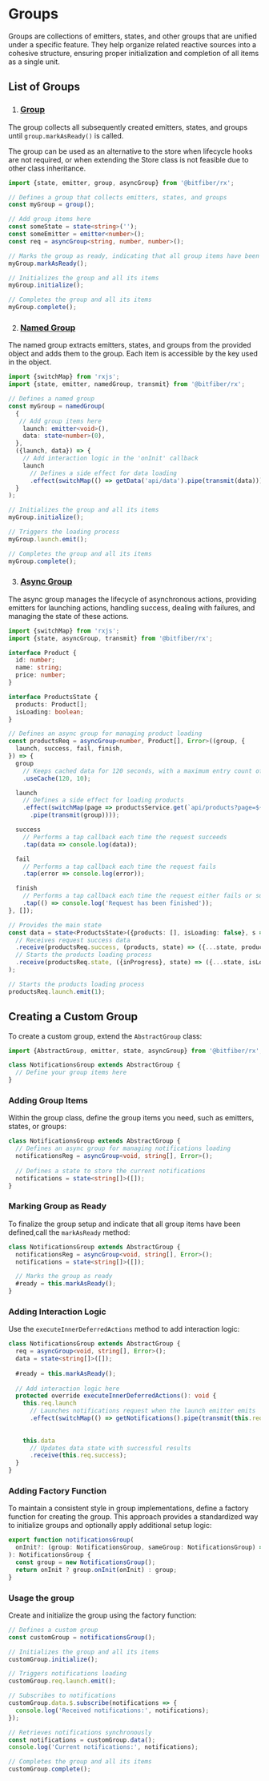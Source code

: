 # Groups

Groups are collections of emitters, states, and other groups that are unified under a specific
feature. They help organize related reactive sources into a cohesive structure, ensuring proper
initialization and completion of all items as a single unit.

## List of Groups

1. ### [Group](/store/reference/groupFn)

The group collects all subsequently created emitters, states, and groups until
`group.markAsReady()` is called.

The group can be used as an alternative to the store when lifecycle hooks are not required, or
when extending the Store class is not feasible due to other class inheritance.

```ts copy
import {state, emitter, group, asyncGroup} from '@bitfiber/rx';

// Defines a group that collects emitters, states, and groups
const myGroup = group();

// Add group items here
const someState = state<string>('');
const someEmitter = emitter<number>();
const req = asyncGroup<string, number, number>();

// Marks the group as ready, indicating that all group items have been defined
myGroup.markAsReady();

// Initializes the group and all its items
myGroup.initialize();

// Completes the group and all its items
myGroup.complete();
```

2. ### [Named Group](/store/reference/namedGroupFn)

The named group extracts emitters, states, and groups from the provided object and adds them to
the group. Each item is accessible by the key used in the object.

```ts copy
import {switchMap} from 'rxjs';
import {state, emitter, namedGroup, transmit} from '@bitfiber/rx';

// Defines a named group
const myGroup = namedGroup(
  {
   // Add group items here
    launch: emitter<void>(),
    data: state<number>(0),
  },
  ({launch, data}) => {
    // Add interaction logic in the 'onInit' callback
    launch
      // Defines a side effect for data loading
      .effect(switchMap(() => getData('api/data').pipe(transmit(data))));
  }
);

// Initializes the group and all its items
myGroup.initialize();

// Triggers the loading process
myGroup.launch.emit();

// Completes the group and all its items
myGroup.complete();
```

3. ### [Async Group](/store/reference/asyncGroupFn)

The async group manages the lifecycle of asynchronous actions, providing emitters for launching
actions, handling success, dealing with failures, and managing the state of these actions.

```ts copy
import {switchMap} from 'rxjs';
import {state, asyncGroup, transmit} from '@bitfiber/rx';

interface Product {
  id: number;
  name: string;
  price: number;
}

interface ProductsState {
  products: Product[];
  isLoading: boolean;
}

// Defines an async group for managing product loading
const productsReq = asyncGroup<number, Product[], Error>((group, {
  launch, success, fail, finish,
}) => {
  group
    // Keeps cached data for 120 seconds, with a maximum entry count of 10
    .useCache(120, 10);

  launch
    // Defines a side effect for loading products
    .effect(switchMap(page => productsService.get(`api/products?page=${page}`)
      .pipe(transmit(group))));

  success
    // Performs a tap callback each time the request succeeds
    .tap(data => console.log(data));

  fail
    // Performs a tap callback each time the request fails
    .tap(error => console.log(error));

  finish
    // Performs a tap callback each time the request either fails or succeeds
    .tap(() => console.log('Request has been finished'));
}, []);

// Provides the main state
const data = state<ProductsState>({products: [], isLoading: false}, s => s
  // Receives request success data
  .receive(productsReq.success, (products, state) => ({...state, products}))
  // Starts the products loading process
  .receive(productsReq.state, ({inProgress}, state) => ({...state, isLoading: inProgress}))
);

// Starts the products loading process
productsReq.launch.emit(1);
```

## Creating a Custom Group

To create a custom group, extend the `AbstractGroup` class:

```ts copy
import {AbstractGroup, emitter, state, asyncGroup} from '@bitfiber/rx';

class NotificationsGroup extends AbstractGroup {
  // Define your group items here
}
```

### Adding Group Items

Within the group class, define the group items you need, such as emitters, states, or groups:

```ts copy
class NotificationsGroup extends AbstractGroup {
  // Defines an async group for managing notifications loading
  notificationsReg = asyncGroup<void, string[], Error>();
  
  // Defines a state to store the current notifications
  notifications = state<string[]>([]);
}
```

### Marking Group as Ready

To finalize the group setup and indicate that all group items have been defined,call
the `markAsReady` method:

```ts copy
class NotificationsGroup extends AbstractGroup {
  notificationsReg = asyncGroup<void, string[], Error>();
  notifications = state<string[]>([]);

  // Marks the group as ready
  #ready = this.markAsReady();
}
```

### Adding Interaction Logic

Use the `executeInnerDeferredActions` method to add interaction logic:

```ts copy
class NotificationsGroup extends AbstractGroup {
  req = asyncGroup<void, string[], Error>();
  data = state<string[]>([]);
  
  #ready = this.markAsReady();
  
  // Add interaction logic here
  protected override executeInnerDeferredActions(): void {
    this.req.launch
      // Launches notifications request when the launch emitter emits
      .effect(switchMap(() => getNotifications().pipe(transmit(this.req))));
    
    
    this.data
      // Updates data state with successful results
      .receive(this.req.success);
  }
}
```

### Adding Factory Function

To maintain a consistent style in group implementations, define a factory function for creating
the group. This approach provides a standardized way to initialize groups and optionally apply
additional setup logic:

```ts copy
export function notificationsGroup(
  onInit?: (group: NotificationsGroup, sameGroup: NotificationsGroup) => void,
): NotificationsGroup {
  const group = new NotificationsGroup();
  return onInit ? group.onInit(onInit) : group;
}
```

### Usage the group

Create and initialize the group using the factory function:

```ts copy
// Defines a custom group
const customGroup = notificationsGroup();

// Initializes the group and all its items
customGroup.initialize();

// Triggers notifications loading
customGroup.req.launch.emit();

// Subscribes to notifications
customGroup.data.$.subscribe(notifications => {
  console.log('Received notifications:', notifications);
});

// Retrieves notifications synchronously
const notifications = customGroup.data();
console.log('Current notifications:', notifications);

// Completes the group and all its items
customGroup.complete();
```
